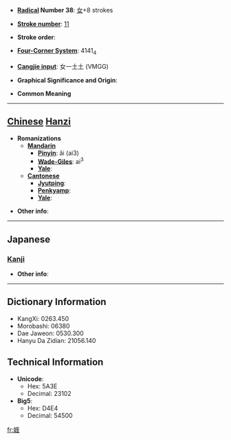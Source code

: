 * '''[[Wiktionary:Chinese radical index| Radical]] Number 38''': [[Wiktionary:Chinese radical index 女|女]]+8 strokes

* '''[[Wiktionary:Chinese total strokes index|Stroke number]]''': [[Wiktionary:Chinese total strokes index 11|11]]

* '''Stroke order''': 

* '''[[Wiktionary:Chinese four corner index|Four-Corner System]]''': 4141<sub>4</sub>

* '''[[Wiktionary:Chinese Cangjie index|Cangjie input]]''': 女一土土 (VMGG)

* '''Graphical Significance and Origin''': 

* '''Common Meaning'''

----

== [[Chinese]] [[Hanzi]] ==

* '''Romanizations'''
** '''[[Mandarin]]'''
*** '''[[Pinyin]]''': ǎi (ai3)
*** '''[[Wade-Giles]]''': ai<sup>3</sup>
*** '''[[Yale]]''': 
** '''[[Cantonese]]'''
*** '''[[Jyutping]]''':
*** '''[[Penkyamp]]''': 
*** '''[[Yale]]''': 

* '''Other info''': 

----

==Japanese==
===[[Kanji]]===
{{kanji|on readings=[[がい]] (gai), [[げ]] (ge), [[ごう]] (gō), [[きょう]] (kyō)|kun readings=[[よろこぶ]] (yorokobu), [[みめよい]] (mimeyoi)}}

* '''Other info''':  

----

== Dictionary Information ==

* KangXi: 0263.450
* Morobashi: 06380
* Dae Jaweon: 0530.300
* Hanyu Da Zidian: 21056.140

== Technical Information ==

* '''Unicode''':
** Hex: 5A3E
** Decimal: 23102
* '''Big5''':
** Hex: D4E4
** Decimal: 54500

[[fr:娾]]